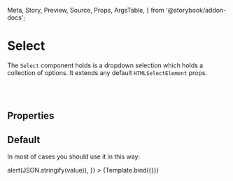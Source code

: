 <!---Badge.stories.mdx --->

  Meta,
  Story,
  Preview,
  Source,
  Props,
  ArgsTable,
} from '@storybook/addon-docs';


<Meta title="Components/Elements/Select" component={Select} />


# Select

<Source language="jsx" code="import { Select } from 'bycoders-ui-react'" />

The `Select` component holds is a dropdown selection which holds a collection of options.
It extends any default `HTMLSelectElement` props.

<br></br>

## Properties

<ArgsTable of={Select} />

## Default

In most of cases you should use it in this way:

<Preview>
  <Story
    height="180px"
    name="Default"
    args={{
      label: 'Some Label',
      name: 'checkbox-name',
      caption: 'Some Caption',
      error: false,
      data: [
        { value: 1, label: 'Option 1' },
        { value: 2, label: 'Option 2' },
      ],
      onOptionClick: (value) => alert(JSON.stringify(value)),
    }}
  >
    {Template.bind({})}
  </Story>
</Preview>

<ArgsTable story="Default" />
